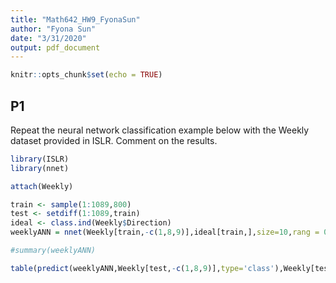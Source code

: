 ```yaml
---
title: "Math642_HW9_FyonaSun"
author: "Fyona Sun"
date: "3/31/2020"
output: pdf_document
---
```


```r
knitr::opts_chunk$set(echo = TRUE)
```

## P1
Repeat the neural network classification example below with the Weekly dataset provided in ISLR.  Comment on the results.

```r
library(ISLR)
library(nnet)

attach(Weekly)

train <- sample(1:1089,800)
test <- setdiff(1:1089,train)
ideal <- class.ind(Weekly$Direction)
weeklyANN = nnet(Weekly[train,-c(1,8,9)],ideal[train,],size=10,rang = 0.1,softmax=TRUE)

#summary(weeklyANN)

table(predict(weeklyANN,Weekly[test,-c(1,8,9)],type='class'),Weekly[test,]$Direction)
```


